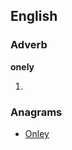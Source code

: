==English==

===Adverb===
'''onely'''

# {{obsolete spelling of|only}}

===Anagrams===
* [[Onley#English|Onley]]